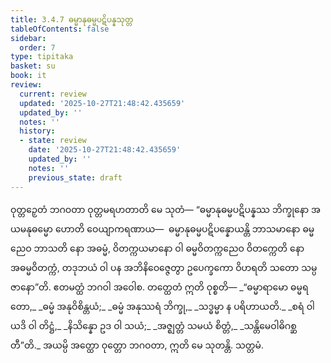 ```yaml
---
title: 3.4.7 ဓမ္မာနုဓမ္မပဋိပန္နသုတ္တ
tableOfContents: false
sidebar:
  order: 7
type: tipitaka
basket: su
book: it
review:
  current: review
  updated: '2025-10-27T21:48:42.435659'
  updated_by: ''
  notes: ''
  history:
  - state: review
    date: '2025-10-27T21:48:42.435659'
    updated_by: ''
    notes: ''
    previous_state: draft
---
```



<ReviewStatus review={frontmatter.review} showDetails={true} />

<HypothesisAnnotation frontmatter={frontmatter} />

<DynamicBreadcrumb />

<Division number="86" book="it" e="ch" v="18" p="250">

<Paragraph number="597" book="it">
ဝုတ္တဉှေတံ ဘဂဝတာ ဝုတ္တမရဟတာတိ မေ သုတံ—
</Paragraph>

<Paragraph number="598" book="it">
“ဓမ္မာနုဓမ္မပဋိပန္နဿ ဘိက္ခုနော အယမနုဓမ္မော ဟောတိ ဝေယျာကရဏာယ—  ဓမ္မာနုဓမ္မပဋိပန္နောယန္တိ ဘာသမာနော ဓမ္မညေဝ ဘာသတိ နော အဓမ္မံ, ဝိတက္ကယမာနော ဝါ ဓမ္မဝိတက္ကညေဝ ဝိတက္ကေတိ နော အဓမ္မဝိတက္ကံ, တဒုဘယံ ဝါ ပန အဘိနိဝေဇ္ဇေတွာ ဥပေက္ခကော ဝိဟရတိ သတော သမ္ပဇာနော”တိ. ဧတမတ္ထံ ဘဂဝါ အဝေါစ. တတ္ထေတံ ဣတိ ဝုစ္စတိ—
</Paragraph>

<Paragraph number="599" type="verses" book="it">
_“ဓမ္မာရာမော ဓမ္မရတော,_  
_ဓမ္မံ အနုဝိစိန္တယံ;_  
_ဓမ္မံ အနုဿရံ ဘိက္ခု,_  
_သဒ္ဓမ္မာ န ပရိဟာယတိ._  

</Paragraph>

<Paragraph number="600" type="verses" book="it">
_စရံ ဝါ ယဒိ ဝါ တိဋ္ဌံ,_  
_နိသိန္နော ဥဒ ဝါ သယံ;_  
_အဇ္ဈတ္တံ သမယံ စိတ္တံ,_  
_သန္တိမေဝါဓိဂစ္ဆတီ”တိ._  

</Paragraph>

<Paragraph number="601" book="it">
အယမ္ပိ အတ္ထော ဝုတ္တော ဘဂဝတာ, ဣတိ မေ သုတန္တိ.

</Paragraph>
</Division>

<Paragraph number="602" type="center" book="it">
သတ္တမံ.
</Paragraph>